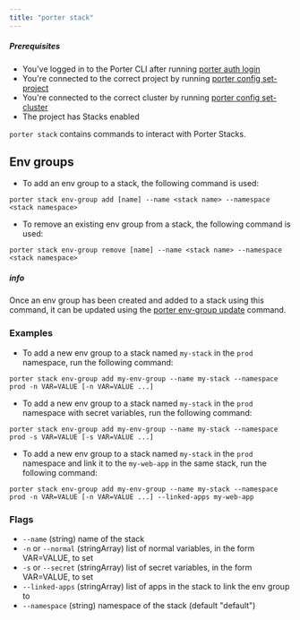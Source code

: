 ```yaml
---
title: "porter stack"
---
```


##### Prerequisites

* You've logged in to the Porter CLI after running [porter auth login](/enterprise/cli/command-reference/porter-auth)
* You're connected to the correct project by running [porter config set-project](/enterprise/cli/command-reference/porter-config)
* You're connected to the correct cluster by running [porter config set-cluster](/enterprise/cli/command-reference/porter-config)
* The project has Stacks enabled

`porter stack` contains commands to interact with Porter Stacks.

## Env groups[](#env-groups "Direct link to heading")

* To add an env group to a stack, the following command is used:  
```  
porter stack env-group add [name] --name <stack name> --namespace <stack namespace>  
```
* To remove an existing env group from a stack, the following command is used:  
```  
porter stack env-group remove [name] --name <stack name> --namespace <stack namespace>  
```

##### info

Once an env group has been created and added to a stack using this command, it can be updated using the [porter env-group update](/enterprise/cli/command-reference/porter-update#env-groups) command.

### Examples[](#examples "Direct link to heading")

* To add a new env group to a stack named `my-stack` in the `prod` namespace, run the following command:  
```  
porter stack env-group add my-env-group --name my-stack --namespace prod -n VAR=VALUE [-n VAR=VALUE ...]  
```
* To add a new env group to a stack named `my-stack` in the `prod` namespace with secret variables, run the following command:  
```  
porter stack env-group add my-env-group --name my-stack --namespace prod -s VAR=VALUE [-s VAR=VALUE ...]  
```
* To add a new env group to a stack named `my-stack` in the `prod` namespace and link it to the `my-web-app` in the same stack, run the following command:  
```  
porter stack env-group add my-env-group --name my-stack --namespace prod -n VAR=VALUE [-n VAR=VALUE ...] --linked-apps my-web-app  
```

### Flags[](#flags "Direct link to heading")

* `--name` (string) name of the stack
* `-n` or `--normal` (stringArray) list of normal variables, in the form VAR=VALUE, to set
* `-s` or `--secret` (stringArray) list of secret variables, in the form VAR=VALUE, to set
* `--linked-apps` (stringArray) list of apps in the stack to link the env group to
* `--namespace` (string) namespace of the stack (default "default")